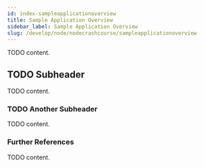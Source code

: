 ```yaml
---
id: index-sampleapplicationoverview
title: Sample Application Overview
sidebar_label: Sample Application Overview
slug: /develop/node/nodecrashcourse/sampleapplicationoverview
---
```



TODO content.

## TODO Subheader

TODO content.

### TODO Another Subheader

TODO content.

### Further References

TODO content.
